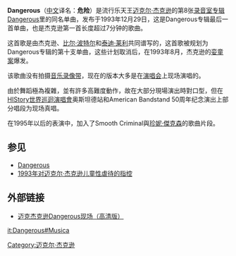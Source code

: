 {{Infobox song
| name       = Dangerous
| type       = single
| cover      = 
| caption    = 
| artist     = [[迈克尔·杰克逊|迈克尔·杰克逊]]
| album      = [[Dangerous_(迈克尔·杰克逊专辑)|Dangerous]]
| published  = 
| released   = {{start date|1993|12|29}}
<!-- 未知參數 | track_no   = 14 -->
| recorded   = 1991年
| genre      = [[新杰克摇摆|新杰克摇摆]], [[R&B|R&B]]
| length     = 6:59
| writer     = 
| label      = [[Epic唱片|Epic唱片]]
| producer   = 
| prev_title = [[Gone_Too_Soon|Gone Too Soon]]
| prev_year  = 1993
| next_title = [[Scream/Childhood|Scream/Childhood]]
| next_year  = 1995
}}
'''Dangerous'''（[[中文|中文]]译名：'''危险'''）是流行乐天王[[迈克尔·杰克逊|迈克尔·杰克逊]]的第8张[[录音室专辑|录音室专辑]][[Dangerous_(迈克尔·杰克逊专辑)|Dangerous]]里的同名单曲，发布于1993年12月29日，这是Dangerous专辑最后一首单曲，也是杰克逊第一首长度超过7分钟的歌曲。

这首歌是由杰克逊、[[比尔·波特尔|比尔·波特尔]]和[[泰迪·莱利|泰迪·莱利]]共同谱写的，这首歌被规划为Dangerous专辑的第十支单曲，这些计划取消后，在1993年8月，杰克逊的[[1993年对迈克尔·杰克逊儿童性虐待的指控|娈童案]]爆发。

该歌曲没有拍摄[[音乐录像带|音乐录像带]]，现在的版本大多是在[[演唱会|演唱会]]上现场演唱的。

由於舞蹈極為複雜，並有許多高難度動作，故在大部分現場演出時對口型，但在[[HIStory世界巡迴演唱會|HIStory世界巡迴演唱會]]奥斯坦德站和American Bandstand 50周年纪念演出上部分唱段为现场真唱。

在1995年以后的表演中，加入了Smooth Criminal與[[珍妮特·傑克遜|珍妮·傑克森]]的歌曲片段。

==参见==
*[[Dangerous_(迈克尔·杰克逊专辑)|Dangerous]]
*[[1993年对迈克尔·杰克逊儿童性虐待的指控|1993年对迈克尔·杰克逊儿童性虐待的指控]]

==外部链接==
*[https://web.archive.org/web/20090629064512/http://v.ku6.com/show/QHG2d1w3DkSKVcV7.html 迈克杰克逊Dangerous现场（高清版）]

{{Michael Jackson单曲}}

[[Category:迈克尔·杰克逊|Category:迈克尔·杰克逊]]

[[it:Dangerous#Musica|it:Dangerous#Musica]]